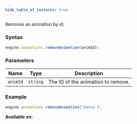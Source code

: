```yaml
---
hide_table_of_contents: true
---
```



Removes an animation by id.

### Syntax

```js
engine.animations.removeAnimation(animId);
```

### Parameters

| Name     | Type     | Description                        |
| -------- | -------- | ---------------------------------- |
| `animId` | `string` | The ID of the animation to remove. |

### Example

```js
engine.animations.removeAnimation('dance');
```

**Available on:** <ClientTag />
